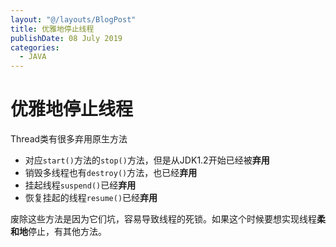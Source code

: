 ```yaml
---
layout: "@/layouts/BlogPost"
title: 优雅地停止线程
publishDate: 08 July 2019
categories:
  - JAVA
---
```


# 优雅地停止线程

Thread类有很多弃用原生方法

* 对应`start()`方法的`stop()`方法，但是从JDK1.2开始已经被**弃用**
* 销毁多线程也有`destroy()`方法，也已经**弃用**
* 挂起线程`suspend()`已经**弃用**
* 恢复挂起的线程`resume()`已经**弃用**

废除这些方法是因为它们坑，容易导致线程的死锁。如果这个时候要想实现线程**柔和地**停止，有其他方法。


